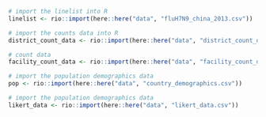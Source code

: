 
```r
# import the linelist into R
linelist <- rio::import(here::here("data", "fluH7N9_china_2013.csv"))

# import the counts data into R
district_count_data <- rio::import(here::here("data", "district_count_data.xlsx"))

# count data
facility_count_data <- rio::import(here::here("data", "facility_count_data.csv"))

# import the population demographics data
pop <- rio::import(here::here("data", "country_demographics.csv"))

# import the population demographics data
likert_data <- rio::import(here::here("data", "likert_data.csv"))
```




